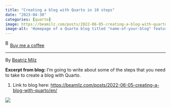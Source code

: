 ```yaml
---
title: "Creating a blog with Quarto in 10 steps"
date: "2023-04-30"
categories: [quarto]
image: https://beamilz.com/posts/2022-06-05-creating-a-blog-with-quarto/en/img/preview.png
image-alt: 'Homepage of a Quarto blog titled "name-of-your-blog" featuring two posts with dates, authors, tags (news, code, analysis), preview text, and images; a sidebar lists post categories.'
---
```


<link href="https://fonts.googleapis.com/css?family=Cookie" rel="stylesheet"><a class="bmc-button" target="_blank" href="https://www.buymeacoffee.com/JoscelinRocha">![Buy me a coffee](https://cdn.buymeacoffee.com/buttons/bmc-new-btn-logo.svg){alt="Buy me a coffee" width="15" height="21"}Buy me a coffee</a>

------------------------------------------------------------------------

By [Beatriz Milz](https://beamilz.com/posts/2022-06-05-creating-a-blog-with-quarto/en/)

**Excerpt from blog:** I'm going to write about some of the steps that you need to take to create a blog with Quarto.

1.  Link to blog here: <https://beamilz.com/posts/2022-06-05-creating-a-blog-with-quarto/en/>

![](https://beamilz.com/posts/2022-06-05-creating-a-blog-with-quarto/en/img/preview.png){fig-alt="Homepage of a Quarto blog titled \"name-of-your-blog\" featuring two posts with dates, authors, tags (news, code, analysis), preview text, and images; a sidebar lists post categories."}
